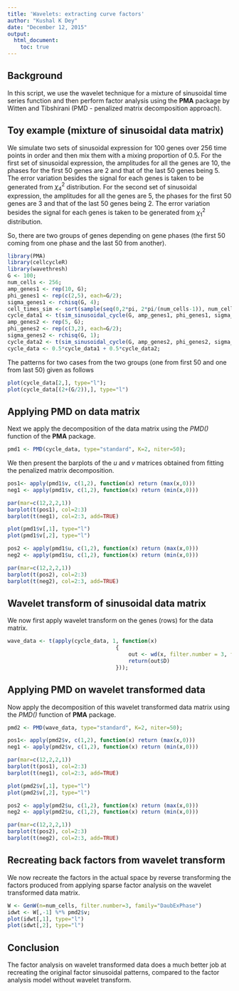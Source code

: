```yaml
---
title: 'Wavelets: extracting curve factors'
author: "Kushal K Dey"
date: "December 12, 2015"
output: 
  html_document:
    toc: true
---
```


## Background

In this script, we use the wavelet technique for a mixture of sinusoidal time series function and then perform factor analysis using the **PMA** package by Witten and Tibshirani (PMD - penalized matrix decomposition approach). 

## Toy example (mixture of sinusoidal data matrix)

We simulate two sets of  sinusoidal expression for $100$ genes over $256$ time points in order and then mix them with a mixing proportion of $0.5$. For the first set of sinusoidal expression, the amplitudes for all the genes are $10$, the phases for the first $50$ genes are $2$ and that of the last $50$ genes being $5$. The error variation besides the signal for each genes is
taken to be generated from $\chi^2_{4}$ distribution. For the second set of sinusoidal expression, the amplitudes for all the genes are $5$, the phases for the first $50$ genes are $3$ and that of the last $50$ genes being $2$. The error variation besides the signal for each genes is taken to be generated from $\chi^2_{1}$ distribution.


So, there are two groups of genes depending on gene phases (the first $50$ coming from one phase and the last $50$ from another).

```r
library(PMA)
library(cellcycleR)
library(wavethresh)
G <- 100;
num_cells <- 256;
amp_genes1 <- rep(10, G);
phi_genes1 <- rep(c(2,5), each=G/2);
sigma_genes1 <- rchisq(G, 4);
cell_times_sim <- sort(sample(seq(0,2*pi, 2*pi/(num_cells-1)), num_cells, replace=FALSE));
cycle_data1 <- t(sim_sinusoidal_cycle(G, amp_genes1, phi_genes1, sigma_genes1, cell_times_sim));
amp_genes2 <- rep(5, G);
phi_genes2 <- rep(c(3,2), each=G/2);
sigma_genes2 <- rchisq(G, 1);
cycle_data2 <- t(sim_sinusoidal_cycle(G, amp_genes2, phi_genes2, sigma_genes2, cell_times_sim));
cycle_data <- 0.5*cycle_data1 + 0.5*cycle_data2;

```

The patterns for two cases from the two groups (one from first $50$ and one from last $50$) given as follows 

```r
plot(cycle_data[2,], type="l");
plot(cycle_data[(2+(G/2)),], type="l")
```

## Applying PMD on data matrix

Next we apply the decomposition of the data matrix using the *PMD()* function of the **PMA** package. 

```r
pmd1 <- PMD(cycle_data, type="standard", K=2, niter=50);
```

We then present the barplots of the $u$ and $v$ matrices obtained from fitting the penalized matrix decomposition.

```r
pos1<- apply(pmd1$v, c(1,2), function(x) return (max(x,0)))
neg1 <- apply(pmd1$v, c(1,2), function(x) return (min(x,0)))

par(mar=c(12,2,2,1))
barplot(t(pos1), col=2:3)
barplot(t(neg1), col=2:3, add=TRUE)

plot(pmd1$v[,1], type="l")
plot(pmd1$v[,2], type="l")

pos2 <- apply(pmd1$u, c(1,2), function(x) return (max(x,0)))
neg2 <- apply(pmd1$u, c(1,2), function(x) return (min(x,0)))

par(mar=c(12,2,2,1))
barplot(t(pos2), col=2:3)
barplot(t(neg2), col=2:3, add=TRUE)

```


## Wavelet transform of sinusoidal data matrix

We now first apply wavelet transform on the genes (rows) for the data matrix.

```r

wave_data <- t(apply(cycle_data, 1, function(x)
                                  {
                                      out <- wd(x, filter.number = 3, family = "DaubExPhase")
                                      return(out$D)
                                  }));
```

## Applying PMD on wavelet transformed data

Now apply the decomposition of this wavelet transformed data matrix using the *PMD()* function of **PMA** package.

```r
pmd2 <- PMD(wave_data, type="standard", K=2, niter=50);

pos1<- apply(pmd2$v, c(1,2), function(x) return (max(x,0)))
neg1 <- apply(pmd2$v, c(1,2), function(x) return (min(x,0)))

par(mar=c(12,2,2,1))
barplot(t(pos1), col=2:3)
barplot(t(neg1), col=2:3, add=TRUE)

plot(pmd2$v[,1], type="l")
plot(pmd2$v[,2], type="l")

pos2 <- apply(pmd2$u, c(1,2), function(x) return (max(x,0)))
neg2 <- apply(pmd2$u, c(1,2), function(x) return (min(x,0)))

par(mar=c(12,2,2,1))
barplot(t(pos2), col=2:3)
barplot(t(neg2), col=2:3, add=TRUE)


```

## Recreating back factors from wavelet transform

We now recreate the factors in the actual space by reverse transforming the factors produced from applying sparse factor analysis on the wavelet transformed data matrix.

```r
W <- GenW(n=num_cells, filter.number=3, family="DaubExPhase")
idwt <- W[,-1] %*% pmd2$v;
plot(idwt[,1], type="l")
plot(idwt[,2], type="l")

```

## Conclusion

The factor analysis on wavelet transformed data does a much better job at recreating the original factor sinusoidal patterns, compared to the factor analysis model without wavelet transform. 